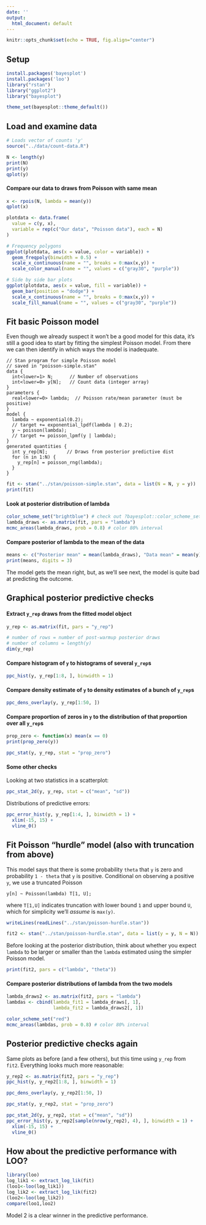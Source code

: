 ```yaml
---
date: ''
output:
  html_document: default
---
```


```r
knitr::opts_chunk$set(echo = TRUE, fig.align="center")
```

## Setup
```r
install.packages('bayesplot')
install.packages('loo')
library("rstan")
library("ggplot2")
library("bayesplot")

theme_set(bayesplot::theme_default())
```


## Load and examine data

```r
# Loads vector of counts 'y'
source("../data/count-data.R")

N <- length(y)
print(N)
print(y)
qplot(y)
```

#### Compare our data to draws from Poisson with same mean

```r
x <- rpois(N, lambda = mean(y))
qplot(x)
```

```r
plotdata <- data.frame(
  value = c(y, x), 
  variable = rep(c("Our data", "Poisson data"), each = N)
)

# Frequency polygons
ggplot(plotdata, aes(x = value, color = variable)) + 
  geom_freqpoly(binwidth = 0.5) +
  scale_x_continuous(name = "", breaks = 0:max(x,y)) +
  scale_color_manual(name = "", values = c("gray30", "purple"))

# Side by side bar plots
ggplot(plotdata, aes(x = value, fill = variable)) + 
  geom_bar(position = "dodge") +
  scale_x_continuous(name = "", breaks = 0:max(x,y)) +
  scale_fill_manual(name = "", values = c("gray30", "purple"))
```

## Fit basic Poisson model

Even though we already suspect it won't be a good model for this data, it's
still a good idea to start by fitting the simplest Poisson model. From there we
can then identify in which ways the model is inadequate.

```
// Stan program for simple Poisson model
// saved in "poisson-simple.stan"
data {
  int<lower=1> N;      // Number of observations
  int<lower=0> y[N];   // Count data (integer array)
}
parameters {
  real<lower=0> lambda;  // Poisson rate/mean parameter (must be positive)
}
model {
  lambda ~ exponential(0.2);
  // target += exponential_lpdf(lambda | 0.2);
  y ~ poisson(lambda);
  // target += poisson_lpmf(y | lambda);
}
generated quantities {
  int y_rep[N];       // Draws from posterior predictive dist
  for (n in 1:N) {
    y_rep[n] = poisson_rng(lambda);
  }
}
```


```r
fit <- stan("../stan/poisson-simple.stan", data = list(N = N, y = y))
print(fit)
```

#### Look at posterior distribution of lambda

```r
color_scheme_set("brightblue") # check out ?bayesplot::color_scheme_set
lambda_draws <- as.matrix(fit, pars = "lambda")
mcmc_areas(lambda_draws, prob = 0.8) # color 80% interval
```


#### Compare posterior of lambda to the mean of the data

```r
means <- c("Posterior mean" = mean(lambda_draws), "Data mean" = mean(y))
print(means, digits = 3)
```
The model gets the mean right, but, as we'll see next, the model is quite bad
at predicting the outcome.

## Graphical posterior predictive checks

#### Extract `y_rep` draws from the fitted model object

```r
y_rep <- as.matrix(fit, pars = "y_rep")

# number of rows = number of post-warmup posterior draws
# number of columns = length(y)
dim(y_rep) 
```

#### Compare histogram of `y` to histograms of several `y_rep`s

```r
ppc_hist(y, y_rep[1:8, ], binwidth = 1)
```

#### Compare density estimate of `y` to density estimates of a bunch of `y_rep`s

```r
ppc_dens_overlay(y, y_rep[1:50, ])
```


#### Compare proportion of zeros in `y` to the distribution of that proportion over all `y_rep`s

```r
prop_zero <- function(x) mean(x == 0)
print(prop_zero(y))

ppc_stat(y, y_rep, stat = "prop_zero")
```

#### Some other checks

Looking at two statistics in a scatterplot:

```r
ppc_stat_2d(y, y_rep, stat = c("mean", "sd"))
```

Distributions of predictive errors:

```r
ppc_error_hist(y, y_rep[1:4, ], binwidth = 1) + 
  xlim(-15, 15) + 
  vline_0()
```

## Fit Poisson "hurdle" model (also with truncation from above)

This model says that there is some probability `theta` that `y`
is zero and probability `1 - theta` that `y` is positive. 
Conditional on observing a positive `y`, we use a truncated 
Poisson
```
y[n] ~ Poisson(lambda) T[1, U];
```
where `T[1,U]` indicates truncation with lower bound `1` and upper bound `U`, 
which for simplicity we'll _assume_ is `max(y)`.

```r
writeLines(readLines("../stan/poisson-hurdle.stan"))
```


```r
fit2 <- stan("../stan/poisson-hurdle.stan", data = list(y = y, N = N))
```


Before looking at the posterior distribution, think about whether you expect 
`lambda` to be larger or smaller than the `lambda` estimated using the simpler 
Poisson model. 


```r
print(fit2, pars = c("lambda", "theta"))
```

#### Compare posterior distributions of lambda from the two models
```r
lambda_draws2 <- as.matrix(fit2, pars = "lambda")
lambdas <- cbind(lambda_fit1 = lambda_draws[, 1],
                 lambda_fit2 = lambda_draws2[, 1])

color_scheme_set("red")
mcmc_areas(lambdas, prob = 0.8) # color 80% interval
```

## Posterior predictive checks again

Same plots as before (and a few others), but this time using `y_rep` from `fit2`.
Everything looks much more reasonable:

```r
y_rep2 <- as.matrix(fit2, pars = "y_rep")
ppc_hist(y, y_rep2[1:8, ], binwidth = 1)
```

```r
ppc_dens_overlay(y, y_rep2[1:50, ])
```

```r
ppc_stat(y, y_rep2, stat = "prop_zero")
```


```r
ppc_stat_2d(y, y_rep2, stat = c("mean", "sd"))
ppc_error_hist(y, y_rep2[sample(nrow(y_rep2), 4), ], binwidth = 1) + 
  xlim(-15, 15) +
  vline_0()
```

## How about the predictive performance with LOO?

```r
library(loo)
log_lik1 <- extract_log_lik(fit)
(loo1<-loo(log_lik1))
log_lik2 <- extract_log_lik(fit2)
(loo2<-loo(log_lik2))
compare(loo1,loo2)
```

Model 2 is a clear winner in the predictive performance.
